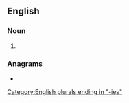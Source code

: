==English==

===Noun===
{{head|en|noun form}}

# {{plural of|en|tansy}}

===Anagrams===
* {{anagrams|en|a=aeinsst|Eastins|Saintes|Setians|Staines|entasis|nasties|sestina|tisanes}}

[[Category:English plurals ending in "-ies"]]